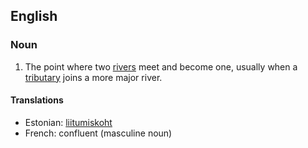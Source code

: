 ==English==

===Noun===
# The point where two [[river]]s meet and become one, usually when a [[tributary]] joins a more major river.

====Translations====
* Estonian: [[liitumiskoht]]
* French: confluent (masculine noun)